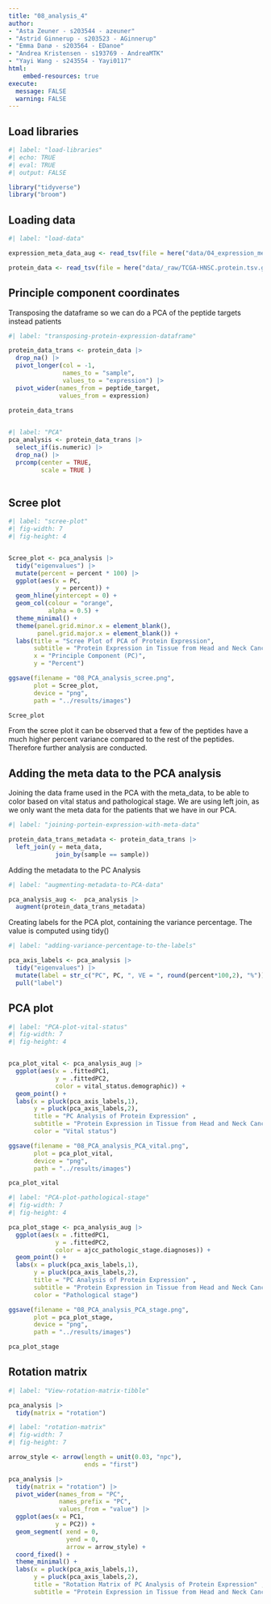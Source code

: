```yaml
---
title: "08_analysis_4"
author:
- "Asta Zeuner - s203544 - azeuner"
- "Astrid Ginnerup - s203523 - AGinnerup"
- "Emma Danø - s203564 - EDanoe"
- "Andrea Kristensen - s193769 - AndreaMTK"
- "Yayi Wang - s243554 - Yayi0117"
html: 
    embed-resources: true
execute: 
  message: FALSE
  warning: FALSE
---
```


## Load libraries

```r
#| label: "load-libraries"
#| echo: TRUE
#| eval: TRUE 
#| output: FALSE  

library("tidyverse")
library("broom")

```

## Loading data

```r
#| label: "load-data" 

expression_meta_data_aug <- read_tsv(file = here("data/04_expression_meta_data_aug.tsv.gz"))

protein_data <- read_tsv(file = here("data/_raw/TCGA-HNSC.protein.tsv.gz"))

```

## Principle component coordinates

Transposing the dataframe so we can do a PCA of the peptide targets instead patients

```r
#| label: "transposing-protein-expression-dataframe" 

protein_data_trans <- protein_data |> 
  drop_na() |> 
  pivot_longer(col = -1,
               names_to = "sample",
               values_to = "expression") |> 
  pivot_wider(names_from = peptide_target,
              values_from = expression)

protein_data_trans
 
```

```r
#| label: "PCA" 
pca_analysis <- protein_data_trans |> 
  select_if(is.numeric) |> 
  drop_na() |> 
  prcomp(center = TRUE,
         scale = TRUE )
  
```

## Scree plot

```r
#| label: "scree-plot" 
#| fig-width: 7
#| fig-height: 4


Scree_plot <- pca_analysis |>
  tidy("eigenvalues") |> 
  mutate(percent = percent * 100) |> 
  ggplot(aes(x = PC,
             y = percent)) +
  geom_hline(yintercept = 0) +
  geom_col(colour = "orange",
           alpha = 0.5) +
  theme_minimal() +
  theme(panel.grid.minor.x = element_blank(),
        panel.grid.major.x = element_blank()) +
  labs(title = "Scree Plot of PCA of Protein Expression",
       subtitle = "Protein Expression in Tissue from Head and Neck Cancer Patients",
       x = "Principle Component (PC)",
       y = "Percent")

ggsave(filename = "08_PCA_analysis_scree.png",
       plot = Scree_plot, 
       device = "png",
       path = "../results/images")

Scree_plot
```

From the scree plot it can be observed that a few of the peptides have a much higher percent variance compared to the rest of the peptides. Therefore further analysis are conducted.

## Adding the meta data to the PCA analysis

Joining the data frame used in the PCA with the meta_data, to be able to color based on vital status and pathological stage. We are using left join, as we only want the meta data for the patients that we have in our PCA.

```r
#| label: "joining-portein-expression-with-meta-data" 

protein_data_trans_metadata <- protein_data_trans |> 
  left_join(y = meta_data, 
             join_by(sample == sample)) 
```

Adding the metadata to the PC Analysis

```r
#| label: "augmenting-metadata-to-PCA-data" 

pca_analysis_aug <-  pca_analysis |> 
  augment(protein_data_trans_metadata)
```

Creating labels for the PCA plot, containing the variance percentage. The value is computed using tidy()

```r
#| label: "adding-variance-percentage-to-the-labels" 

pca_axis_labels <- pca_analysis |> 
  tidy("eigenvalues") |> 
  mutate(label = str_c("PC", PC, ", VE = ", round(percent*100,2), "%")) |> 
  pull("label")
```

## PCA plot

```r
#| label: "PCA-plot-vital-status" 
#| fig-width: 7
#| fig-height: 4


pca_plot_vital <- pca_analysis_aug |> 
  ggplot(aes(x = .fittedPC1, 
             y = .fittedPC2, 
             color = vital_status.demographic)) + 
  geom_point() +
  labs(x = pluck(pca_axis_labels,1),
       y = pluck(pca_axis_labels,2),
       title = "PC Analysis of Protein Expression" ,
       subtitle = "Protein Expression in Tissue from Head and Neck Cancer Patients",
       color = "Vital status") 

ggsave(filename = "08_PCA_analysis_PCA_vital.png",
       plot = pca_plot_vital, 
       device = "png",
       path = "../results/images")

pca_plot_vital
```

```r
#| label: "PCA-plot-pathological-stage" 
#| fig-width: 7
#| fig-height: 4

pca_plot_stage <- pca_analysis_aug |> 
  ggplot(aes(x = .fittedPC1, 
             y = .fittedPC2, 
             color = ajcc_pathologic_stage.diagnoses)) + 
  geom_point() +
  labs(x = pluck(pca_axis_labels,1),
       y = pluck(pca_axis_labels,2),
       title = "PC Analysis of Protein Expression" ,
       subtitle = "Protein Expression in Tissue from Head and Neck Cancer Patients",
       color = "Pathological stage") 

ggsave(filename = "08_PCA_analysis_PCA_stage.png",
       plot = pca_plot_stage, 
       device = "png",
       path = "../results/images")

pca_plot_stage
```

## Rotation matrix

```r
#| label: "View-rotation-matrix-tibble"

pca_analysis |> 
  tidy(matrix = "rotation")
```

```r
#| label: "rotation-matrix"
#| fig-width: 7
#| fig-height: 7

arrow_style <- arrow(length = unit(0.03, "npc"),
                     ends = "first")

pca_analysis |> 
  tidy(matrix = "rotation") |> 
  pivot_wider(names_from = "PC", 
              names_prefix = "PC",
              values_from = "value") |> 
  ggplot(aes(x = PC1,
             y = PC2)) +
  geom_segment( xend = 0, 
                yend = 0, 
                arrow = arrow_style) +
  coord_fixed() + 
  theme_minimal() + 
  labs(x = pluck(pca_axis_labels,1),
       y = pluck(pca_axis_labels,2),
       title = "Rotation Matrix of PC Analysis of Protein Expression" ,
       subtitle = "Protein Expression in Tissue from Head and Neck Cancer Patients")
  
```
